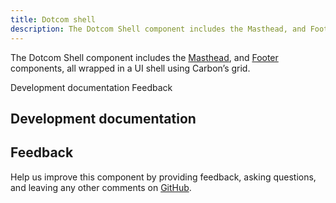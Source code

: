 ```yaml
---
title: Dotcom shell
description: The Dotcom Shell component includes the Masthead, and Footer components, all wrapped in a UI shell using Carbon’s grid.
---
```



<PageDescription>

The Dotcom Shell component includes the [Masthead](./../masthead), and [Footer](./../footer) components, all wrapped in a UI shell using Carbon’s grid.

</PageDescription>

<AnchorLinks>

<AnchorLink>Development documentation</AnchorLink>
<AnchorLink>Feedback</AnchorLink>

</AnchorLinks>

## Development documentation

<ComponentStatus name="Dotcom Shell" type="ui" />

## Feedback

Help us improve this component by providing feedback, asking questions, and leaving any other comments on [GitHub](https://github.com/carbon-design-system/carbon-for-ibm-dotcom).
